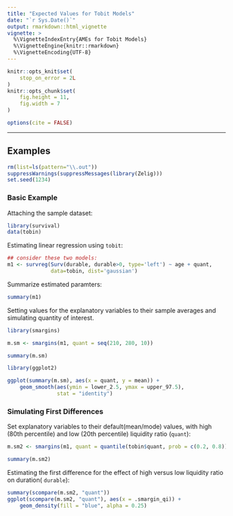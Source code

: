```yaml
---
title: "Expected Values for Tobit Models"
date: "`r Sys.Date()`"
output: rmarkdown::html_vignette
vignette: >
  %\VignetteIndexEntry{AMEs for Tobit Models}
  %\VignetteEngine{knitr::rmarkdown}
  %\VignetteEncoding{UTF-8}
---
```


```r
knitr::opts_knit$set(
    stop_on_error = 2L
)
knitr::opts_chunk$set(
    fig.height = 11,
    fig.width = 7
)

options(cite = FALSE)
```
---


Examples
------

```r
rm(list=ls(pattern="\\.out"))
suppressWarnings(suppressMessages(library(Zelig)))
set.seed(1234)
```

### Basic Example

Attaching the sample dataset:

```r
library(survival)
data(tobin)
```

Estimating linear regression using `tobit`:

```r
## consider these two models:
m1 <- survreg(Surv(durable, durable>0, type='left') ~ age + quant,
              data=tobin, dist='gaussian')
```

Summarize estimated paramters:

```r
summary(m1)
```

Setting values for the explanatory variables to their sample averages
and simulating quantity of interest.

```r
library(smargins)

m.sm <- smargins(m1, quant = seq(210, 280, 10))

summary(m.sm)

library(ggplot2)

ggplot(summary(m.sm), aes(x = quant, y = mean)) +
    geom_smooth(aes(ymin = lower_2.5, ymax = upper_97.5),
                stat = "identity")
```

### Simulating First Differences

Set explanatory variables to their default(mean/mode) values, with
high (80th percentile) and low (20th percentile) liquidity ratio
(`quant`):

```r
m.sm2 <- smargins(m1, quant = quantile(tobin$quant, prob = c(0.2, 0.8)))

summary(m.sm2)
```

Estimating the first difference for the effect of high versus low
liquidity ratio on duration(\ `durable`):

```r
summary(scompare(m.sm2, "quant"))
ggplot(scompare(m.sm2, "quant"), aes(x = .smargin_qi)) +
    geom_density(fill = "blue", alpha = 0.25)
```
